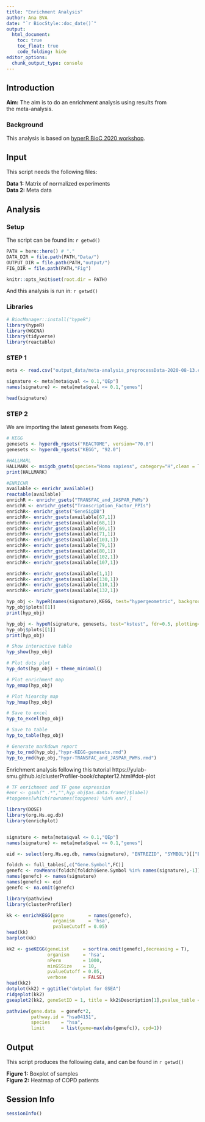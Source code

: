 ```yaml
---
title: "Enrichment Analysis"
author: Ana BVA
date: "`r BiocStyle::doc_date()`"
output:
  html_document:
    toc: true
    toc_float: true
    code_folding: hide
editor_options: 
  chunk_output_type: console
---
```


## Introduction

<div class="alert alert-info">
  <strong>Aim:</strong> The aim is to do an enrichment analysis using results from  
  the meta-analysis.
</div>

### Background 

This analysis is based on [hyperR BioC 2020 workshop](https://montilab.github.io/hypeR-workshop/articles/hyper_workshop.html).

## Input

This script needs the following files:

<div class="alert alert-warning">
  <strong>Data 1:</strong> Matrix of normalized experiments  
  <strong>Data 2:</strong> Meta data 
</div>

## Analysis

### Setup

The script can be found in: `r getwd() `

```r
PATH = here::here() # "."
DATA_DIR = file.path(PATH,"Data/")
OUTPUT_DIR = file.path(PATH,"output/")
FIG_DIR = file.path(PATH,"Fig")

knitr::opts_knit$set(root.dir = PATH)
```

And this analysis is run in: `r getwd() `

### Libraries

```r
# BiocManager::install("hypeR")
library(hypeR)
library(WGCNA)
library(tidyverse)
library(reactable)
```


### STEP 1

```r
meta <- read.csv("output_data/meta-analysis_preprocessData-2020-08-13.csv")[,-1]

signature <- meta[meta$qval <= 0.1,"QEp"]
names(signature) <- meta[meta$qval <= 0.1,"genes"]

head(signature)
```

### STEP 2

We are importing the latest genesets from Kegg.

```r
# KEGG
genesets <- hyperdb_rgsets("REACTOME", version="70.0")
genesets <- hyperdb_rgsets("KEGG", "92.0")

#HALLMARL
HALLMARK <- msigdb_gsets(species="Homo sapiens", category="H",clean = T)
print(HALLMARK)

#ENRICHR
available <- enrichr_available()
reactable(available)
enrichR <- enrichr_gsets("TRANSFAC_and_JASPAR_PWMs")
enrichR <- enrichr_gsets("Transcription_Factor_PPIs")
enrichR<- enrichr_gsets("GeneSigDB")
enrichR<- enrichr_gsets(available[67,1])
enrichR<- enrichr_gsets(available[68,1])
enrichR<- enrichr_gsets(available[69,1])
enrichR<- enrichr_gsets(available[71,1])
enrichR<- enrichr_gsets(available[103,1])
enrichR<- enrichr_gsets(available[79,1])
enrichR<- enrichr_gsets(available[80,1])
enrichR<- enrichr_gsets(available[102,1])
enrichR<- enrichr_gsets(available[107,1])

enrichR<- enrichr_gsets(available[1,1])
enrichR<- enrichr_gsets(available[130,1])
enrichR<- enrichr_gsets(available[110,1])
enrichR<- enrichr_gsets(available[132,1])
```


```r
hyp_obj <- hypeR(names(signature),KEGG, test="hypergeometric", background=nrow(meta), fdr=0.5, plotting=TRUE)
hyp_obj$plots[[1]]
print(hyp_obj)
```

```r
hyp_obj <- hypeR(signature, genesets, test="kstest", fdr=0.5, plotting=TRUE)
hyp_obj$plots[[1]]
print(hyp_obj)
```

```r
# Show interactive table
hyp_show(hyp_obj)

# Plot dots plot
hyp_dots(hyp_obj) + theme_minimal()

# Plot enrichment map
hyp_emap(hyp_obj)

# Plot hiearchy map
hyp_hmap(hyp_obj)

# Save to excel
hyp_to_excel(hyp_obj)

# Save to table
hyp_to_table(hyp_obj)

# Generate markdown report
hyp_to_rmd(hyp_obj,"hypr-KEGG-genesets.rmd")
hyp_to_rmd(hyp_obj,"hypr-TRANSFAC_and_JASPAR_PWMs.rmd")
```


Enrichment analysis following this tutorial https://yulab-smu.github.io/clusterProfiler-book/chapter12.html#dot-plot

```r
# TF enrichment and TF gene expression 
#enr <- gsub(" .*","",hyp_obj$as.data.frame()$label)
#topgenes[which(rownames(topgenes) %in% enr),]

library(DOSE)
library(org.Hs.eg.db)
library(enrichplot)


signature <- meta[meta$qval <= 0.1,"QEp"]
names(signature) <- meta[meta$qval <= 0.1,"genes"]

eid <- select(org.Hs.eg.db, names(signature), "ENTREZID", "SYMBOL")[["ENTREZID"]]

foldch <- full_tables[,c("Gene.Symbol",FC)]
genefc <- rowMeans(foldch[foldch$Gene.Symbol %in% names(signature),-1])
names(genefc) <- names(signature)
names(genefc) <- eid
genefc <- na.omit(genefc)

library(pathview)
library(clusterProfiler)

kk <- enrichKEGG(gene         = names(genefc),
                 organism     = 'hsa',
                 pvalueCutoff = 0.05)
head(kk)
barplot(kk)

kk2 <- gseKEGG(geneList     = sort(na.omit(genefc),decreasing = T),
               organism     = 'hsa',
               nPerm        = 1000,
               minGSSize    = 10,
               pvalueCutoff = 0.05,
               verbose      = FALSE)
head(kk2)
dotplot(kk2) + ggtitle("dotplot for GSEA")
ridgeplot(kk2)
gseaplot2(kk2, geneSetID = 1, title = kk2$Description[1],pvalue_table = TRUE)

pathview(gene.data  = genefc*2,
         pathway.id = "hsa04151",
         species    = "hsa",
         limit      = list(gene=max(abs(genefc)), cpd=1))

```


## Output

This script produces the following data, and can be found in `r getwd() ` 

<div class="alert alert-success">
  <strong>Figure 1:</strong> Boxplot of samples  
  <strong>Figure 2:</strong> Heatmap of COPD patients 
</div>

## Session Info

```r
sessionInfo()
```






